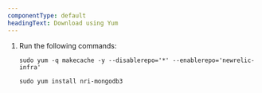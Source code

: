 ```yaml
---
componentType: default
headingText: Download using Yum
---
```


1. Run the following commands:

    ```shell
    sudo yum -q makecache -y --disablerepo='*' --enablerepo='newrelic-infra'
    ```

    ```shell
    sudo yum install nri-mongodb3
    ```